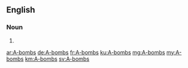 ==English==

===Noun===
{{head|en|plural|head=A-[[bombs]]}}

# {{plural of|A-bomb|lang=en}}

[[ar:A-bombs]]
[[de:A-bombs]]
[[fr:A-bombs]]
[[ku:A-bombs]]
[[mg:A-bombs]]
[[my:A-bombs]]
[[km:A-bombs]]
[[sv:A-bombs]]